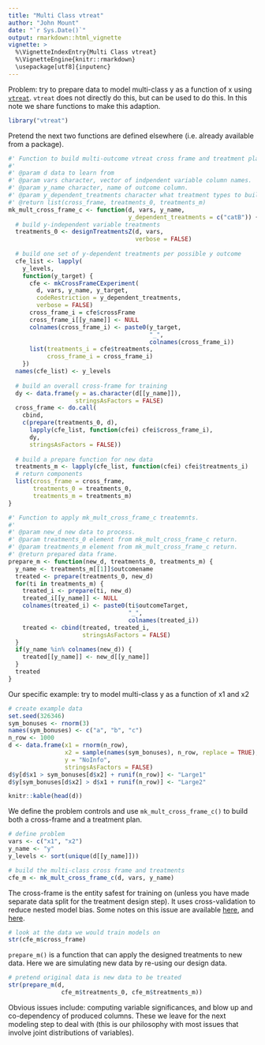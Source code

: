 ```yaml
---
title: "Multi Class vtreat"
author: "John Mount"
date: "`r Sys.Date()`"
output: rmarkdown::html_vignette
vignette: >
  %\VignetteIndexEntry{Multi Class vtreat}
  %\VignetteEngine{knitr::rmarkdown}
  \usepackage[utf8]{inputenc}
---
```


Problem: try to prepare data to model multi-class y as a function of x using [`vtreat`](https://github.com/WinVector/vtreat). `vtreat` does not directly do this, but can be used to do this.  In this note we share functions to make this adaption.

```r
library("vtreat")
```

Pretend the next two functions are defined elsewhere (i.e. already
available from a package).

```r
#' Function to build multi-outcome vtreat cross frame and treatment plan.
#' 
#' @param d data to learn from
#' @param vars character, vector of indpendent variable column names.
#' @param y_name character, name of outcome column.
#' @param y_dependent_treatments character what treatment types to build per-outcome level.
#' @return list(cross_frame, treatments_0, treatments_m)
mk_mult_cross_frame_c <- function(d, vars, y_name, 
                                  y_dependent_treatments = c("catB")) {
  # build y-independent variable treatments
  treatments_0 <- designTreatmentsZ(d, vars, 
                                    verbose = FALSE)
  
  # build one set of y-dependent treatments per possible y outcome
  cfe_list <- lapply(
    y_levels,
    function(y_target) {
      cfe <- mkCrossFrameCExperiment(
        d, vars, y_name, y_target,
        codeRestriction = y_dependent_treatments,
        verbose = FALSE)
      cross_frame_i = cfe$crossFrame
      cross_frame_i[[y_name]] <- NULL
      colnames(cross_frame_i) <- paste0(y_target, 
                                        "_", 
                                        colnames(cross_frame_i))
      list(treatments_i = cfe$treatments,
           cross_frame_i = cross_frame_i)
    })
  names(cfe_list) <- y_levels
  
  # build an overall cross-frame for training
  dy <- data.frame(y = as.character(d[[y_name]]),
                   stringsAsFactors = FALSE)
  cross_frame <- do.call(
    cbind,
    c(prepare(treatments_0, d),
      lapply(cfe_list, function(cfei) cfei$cross_frame_i),
      dy,
      stringsAsFactors = FALSE))
  
  # build a prepare function for new data
  treatments_m <- lapply(cfe_list, function(cfei) cfei$treatments_i)
  # return components
  list(cross_frame = cross_frame,
       treatments_0 = treatments_0,
       treatments_m = treatments_m)
}

#' Function to apply mk_mult_cross_frame_c treatemnts.
#' 
#' @param new_d new data to process.
#' @param treatments_0 element from mk_mult_cross_frame_c return.
#' @param treatments_m element from mk_mult_cross_frame_c return.
#' @return prepared data frame.
prepare_m <- function(new_d, treatments_0, treatments_m) {
  y_name <- treatments_m[[1]]$outcomename
  treated <- prepare(treatments_0, new_d)
  for(ti in treatments_m) {
    treated_i <- prepare(ti, new_d)
    treated_i[[y_name]] <- NULL
    colnames(treated_i) <- paste0(ti$outcomeTarget, 
                                  "_", 
                                  colnames(treated_i))
    treated <- cbind(treated, treated_i,
                     stringsAsFactors = FALSE)
  }
  if(y_name %in% colnames(new_d)) {
    treated[[y_name]] <- new_d[[y_name]]
  }
  treated
}
```

Our specific example: try to model multi-class y as a function of x1 and x2

```r
# create example data
set.seed(326346)
sym_bonuses <- rnorm(3)
names(sym_bonuses) <- c("a", "b", "c")
n_row <- 1000
d <- data.frame(x1 = rnorm(n_row),
                x2 = sample(names(sym_bonuses), n_row, replace = TRUE),
                y = "NoInfo",
                stringsAsFactors = FALSE)
d$y[d$x1 > sym_bonuses[d$x2] + runif(n_row)] <- "Large1"
d$y[sym_bonuses[d$x2] > d$x1 + runif(n_row)] <- "Large2"

knitr::kable(head(d))
```

We define the problem controls and use `mk_mult_cross_frame_c()` to build both a cross-frame and
a treatment plan.

```r
# define problem
vars <- c("x1", "x2")
y_name <- "y"
y_levels <- sort(unique(d[[y_name]]))

# build the multi-class cross frame and treatments
cfe_m <- mk_mult_cross_frame_c(d, vars, y_name)
```

The cross-frame is the entity safest for training on (unless you have made separate data split for the 
treatment design step). It uses cross-validation to reduce nested model bias. Some notes on this issue
are available [here](https://winvector.github.io/vtreat/articles/vtreatCrossFrames.html), and [here](https://github.com/WinVector/vtreat/blob/master/extras/vtreat.pdf).

```r
# look at the data we would train models on
str(cfe_m$cross_frame)
```

`prepare_m()` is a function that can apply the designed treatments to new data.  Here we are simulating new 
data by re-using our design data.

```r
# pretend original data is new data to be treated
str(prepare_m(d, 
               cfe_m$treatments_0, cfe_m$treatments_m))
```

Obvious issues include: computing variable significances, and blow up and co-dependency of produced columns.  These we leave for the next modeling step to deal with (this is our philosophy with most issues that involve joint distributions of variables).


